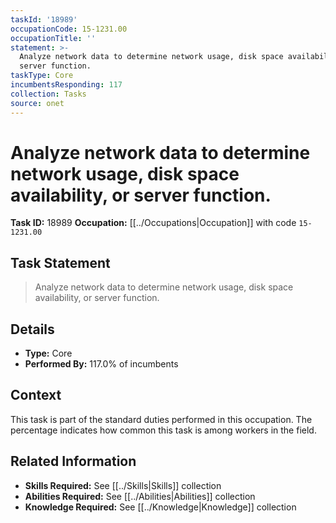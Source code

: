 ```yaml
---
taskId: '18989'
occupationCode: 15-1231.00
occupationTitle: ''
statement: >-
  Analyze network data to determine network usage, disk space availability, or
  server function.
taskType: Core
incumbentsResponding: 117
collection: Tasks
source: onet
---
```

# Analyze network data to determine network usage, disk space availability, or server function.

**Task ID:** 18989
**Occupation:** [[../Occupations|Occupation]] with code `15-1231.00`

## Task Statement

> Analyze network data to determine network usage, disk space availability, or server function.

## Details

- **Type:** Core
- **Performed By:** 117.0% of incumbents

## Context

This task is part of the standard duties performed in this occupation. The percentage indicates how common this task is among workers in the field.

## Related Information

- **Skills Required:** See [[../Skills|Skills]] collection
- **Abilities Required:** See [[../Abilities|Abilities]] collection
- **Knowledge Required:** See [[../Knowledge|Knowledge]] collection
